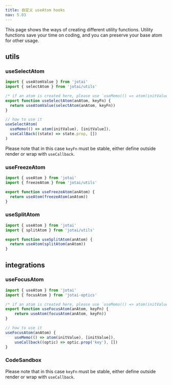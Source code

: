 ```yaml
---
title: 自定义 useAtom hooks
nav: 5.03
---
```


This page shows the ways of creating different utility functions. Utility functions save your time on coding, and you can preserve your base atom for other usage.

## utils

### useSelectAtom

```js
import { useAtomValue } from 'jotai'
import { selectAtom } from 'jotai/utils'

/* if an atom is created here, please use `useMemo(() => atom(initValue), [initValue])` instead. */
export function useSelectAtom(anAtom, keyFn) {
  return useAtomValue(selectAtom(anAtom, keyFn))
}

// how to use it
useSelectAtom(
  useMemo(() => atom(initValue), [initValue]),
  useCallBack((state) => state.prop, [])
)
```

Please note that in this case `keyFn` must be stable, either define outside render or wrap with `useCallback`.

### useFreezeAtom

```js
import { useAtom } from 'jotai'
import { freezeAtom } from 'jotai/utils'

export function useFreezeAtom(anAtom) {
  return useAtom(freezeAtom(anAtom))
}
```

### useSplitAtom

```js
import { useAtom } from 'jotai'
import { splitAtom } from 'jotai/utils'

export function useSplitAtom(anAtom) {
  return useAtom(splitAtom(anAtom))
}
```

## integrations

### useFocusAtom

```js
import { useAtom } from 'jotai'
import { focusAtom } from 'jotai-optics'

/* if an atom is created here, please use `useMemo(() => atom(initValue), [initValue])` instead. */
export function useFocusAtom(anAtom, keyFn) {
    return useAtom(focusAtom(anAtom, keyFn))
}

// how to use it
useFocusAtom(anAtom) {
    useMemo(() => atom(initValue), [initValue]),
    useCallback((optic) => optic.prop('key'), [])
}
```

### CodeSandbox

<CodeSandbox id="y5wef8" />

Please note that in this case `keyFn` must be stable, either define outside render or wrap with `useCallback`.
